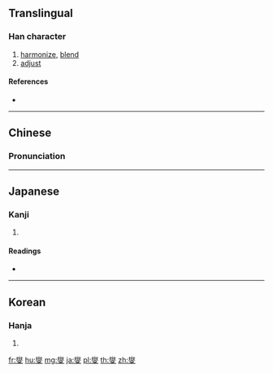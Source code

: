 ==Translingual==

===Han character===
{{Han char|rn=86|rad=火|as=13|sn=17|four=99407|canj=FFE|ids=⿱⿲火言火又}}

# [[harmonize]], [[blend]]
# [[adjust]]

====References====
* {{Han ref|kx=0685.120|dkj=19481|dj=1098.040|hdz=10402.120|uh=71EE|ud=29166|bh=C0E8|bd=49384}}

----

==Chinese==
{{zh-forms}}

===Pronunciation===
{{zh-pron
|m=xiè
|c=sip3,sit3
|mc=y
|oc=y
|ma=
|cat=v
}}

----

==Japanese==

===Kanji===
{{ja-kanji|grade=|rs=火13}}

# {{defn|lang=ja|sort=火13}}

====Readings====
* {{ja-readings|on=[[しょう]] (shō)|kun=[[やわらげる]] (yawarageru)}}

----

==Korean==

===Hanja===
{{ko-hanja|hangeul=섭|eumhun=불꽃|rv=seop|mr=sŏp|y=sep}}

# {{defn|lang=ko|sort=火13}}

[[fr:燮]]
[[hu:燮]]
[[mg:燮]]
[[ja:燮]]
[[pl:燮]]
[[th:燮]]
[[zh:燮]]